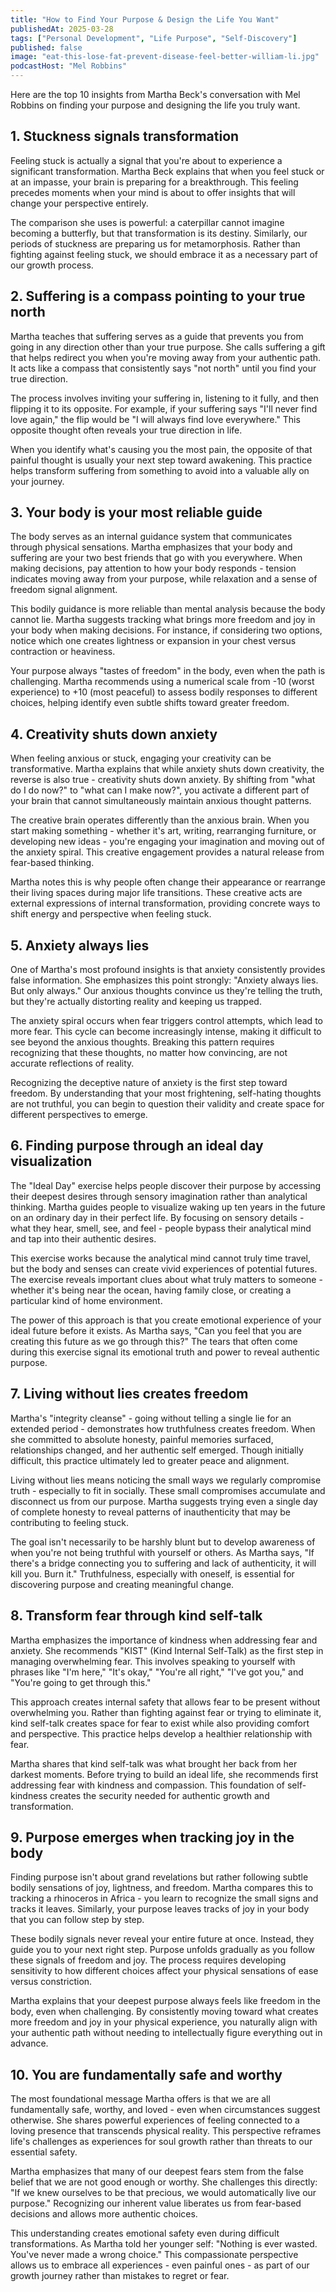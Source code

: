 ```yaml
---
title: "How to Find Your Purpose & Design the Life You Want"
publishedAt: 2025-03-28
tags: ["Personal Development", "Life Purpose", "Self-Discovery"]
published: false
image: "eat-this-lose-fat-prevent-disease-feel-better-william-li.jpg"
podcastHost: "Mel Robbins"
---
```



<PodcastSummaryPageLayout frontmatter={frontmatter}>

Here are the top 10 insights from Martha Beck's conversation with Mel Robbins on finding your purpose and designing the life you truly want.

## 1. Stuckness signals transformation

Feeling stuck is actually a signal that you're about to experience a significant transformation. Martha Beck explains that when you feel stuck or at an impasse, your brain is preparing for a breakthrough. This feeling precedes moments when your mind is about to offer insights that will change your perspective entirely.

The comparison she uses is powerful: a caterpillar cannot imagine becoming a butterfly, but that transformation is its destiny. Similarly, our periods of stuckness are preparing us for metamorphosis. Rather than fighting against feeling stuck, we should embrace it as a necessary part of our growth process.

## 2. Suffering is a compass pointing to your true north

Martha teaches that suffering serves as a guide that prevents you from going in any direction other than your true purpose. She calls suffering a gift that helps redirect you when you're moving away from your authentic path. It acts like a compass that consistently says "not north" until you find your true direction.

The process involves inviting your suffering in, listening to it fully, and then flipping it to its opposite. For example, if your suffering says "I'll never find love again," the flip would be "I will always find love everywhere." This opposite thought often reveals your true direction in life.

When you identify what's causing you the most pain, the opposite of that painful thought is usually your next step toward awakening. This practice helps transform suffering from something to avoid into a valuable ally on your journey.

## 3. Your body is your most reliable guide

The body serves as an internal guidance system that communicates through physical sensations. Martha emphasizes that your body and suffering are your two best friends that go with you everywhere. When making decisions, pay attention to how your body responds - tension indicates moving away from your purpose, while relaxation and a sense of freedom signal alignment.

This bodily guidance is more reliable than mental analysis because the body cannot lie. Martha suggests tracking what brings more freedom and joy in your body when making decisions. For instance, if considering two options, notice which one creates lightness or expansion in your chest versus contraction or heaviness.

Your purpose always "tastes of freedom" in the body, even when the path is challenging. Martha recommends using a numerical scale from -10 (worst experience) to +10 (most peaceful) to assess bodily responses to different choices, helping identify even subtle shifts toward greater freedom.

## 4. Creativity shuts down anxiety

When feeling anxious or stuck, engaging your creativity can be transformative. Martha explains that while anxiety shuts down creativity, the reverse is also true - creativity shuts down anxiety. By shifting from "what do I do now?" to "what can I make now?", you activate a different part of your brain that cannot simultaneously maintain anxious thought patterns.

The creative brain operates differently than the anxious brain. When you start making something - whether it's art, writing, rearranging furniture, or developing new ideas - you're engaging your imagination and moving out of the anxiety spiral. This creative engagement provides a natural release from fear-based thinking.

Martha notes this is why people often change their appearance or rearrange their living spaces during major life transitions. These creative acts are external expressions of internal transformation, providing concrete ways to shift energy and perspective when feeling stuck.

## 5. Anxiety always lies

One of Martha's most profound insights is that anxiety consistently provides false information. She emphasizes this point strongly: "Anxiety always lies. But only always." Our anxious thoughts convince us they're telling the truth, but they're actually distorting reality and keeping us trapped.

The anxiety spiral occurs when fear triggers control attempts, which lead to more fear. This cycle can become increasingly intense, making it difficult to see beyond the anxious thoughts. Breaking this pattern requires recognizing that these thoughts, no matter how convincing, are not accurate reflections of reality.

Recognizing the deceptive nature of anxiety is the first step toward freedom. By understanding that your most frightening, self-hating thoughts are not truthful, you can begin to question their validity and create space for different perspectives to emerge.

## 6. Finding purpose through an ideal day visualization

The "Ideal Day" exercise helps people discover their purpose by accessing their deepest desires through sensory imagination rather than analytical thinking. Martha guides people to visualize waking up ten years in the future on an ordinary day in their perfect life. By focusing on sensory details - what they hear, smell, see, and feel - people bypass their analytical mind and tap into their authentic desires.

This exercise works because the analytical mind cannot truly time travel, but the body and senses can create vivid experiences of potential futures. The exercise reveals important clues about what truly matters to someone - whether it's being near the ocean, having family close, or creating a particular kind of home environment.

The power of this approach is that you create emotional experience of your ideal future before it exists. As Martha says, "Can you feel that you are creating this future as we go through this?" The tears that often come during this exercise signal its emotional truth and power to reveal authentic purpose.

## 7. Living without lies creates freedom

Martha's "integrity cleanse" - going without telling a single lie for an extended period - demonstrates how truthfulness creates freedom. When she committed to absolute honesty, painful memories surfaced, relationships changed, and her authentic self emerged. Though initially difficult, this practice ultimately led to greater peace and alignment.

Living without lies means noticing the small ways we regularly compromise truth - especially to fit in socially. These small compromises accumulate and disconnect us from our purpose. Martha suggests trying even a single day of complete honesty to reveal patterns of inauthenticity that may be contributing to feeling stuck.

The goal isn't necessarily to be harshly blunt but to develop awareness of when you're not being truthful with yourself or others. As Martha says, "If there's a bridge connecting you to suffering and lack of authenticity, it will kill you. Burn it." Truthfulness, especially with oneself, is essential for discovering purpose and creating meaningful change.

## 8. Transform fear through kind self-talk

Martha emphasizes the importance of kindness when addressing fear and anxiety. She recommends "KIST" (Kind Internal Self-Talk) as the first step in managing overwhelming fear. This involves speaking to yourself with phrases like "I'm here," "It's okay," "You're all right," "I've got you," and "You're going to get through this."

This approach creates internal safety that allows fear to be present without overwhelming you. Rather than fighting against fear or trying to eliminate it, kind self-talk creates space for fear to exist while also providing comfort and perspective. This practice helps develop a healthier relationship with fear.

Martha shares that kind self-talk was what brought her back from her darkest moments. Before trying to build an ideal life, she recommends first addressing fear with kindness and compassion. This foundation of self-kindness creates the security needed for authentic growth and transformation.

## 9. Purpose emerges when tracking joy in the body

Finding purpose isn't about grand revelations but rather following subtle bodily sensations of joy, lightness, and freedom. Martha compares this to tracking a rhinoceros in Africa - you learn to recognize the small signs and tracks it leaves. Similarly, your purpose leaves tracks of joy in your body that you can follow step by step.

These bodily signals never reveal your entire future at once. Instead, they guide you to your next right step. Purpose unfolds gradually as you follow these signals of freedom and joy. The process requires developing sensitivity to how different choices affect your physical sensations of ease versus constriction.

Martha explains that your deepest purpose always feels like freedom in the body, even when challenging. By consistently moving toward what creates more freedom and joy in your physical experience, you naturally align with your authentic path without needing to intellectually figure everything out in advance.

## 10. You are fundamentally safe and worthy

The most foundational message Martha offers is that we are all fundamentally safe, worthy, and loved - even when circumstances suggest otherwise. She shares powerful experiences of feeling connected to a loving presence that transcends physical reality. This perspective reframes life's challenges as experiences for soul growth rather than threats to our essential safety.

Martha emphasizes that many of our deepest fears stem from the false belief that we are not good enough or worthy. She challenges this directly: "If we knew ourselves to be that precious, we would automatically live our purpose." Recognizing our inherent value liberates us from fear-based decisions and allows more authentic choices.

This understanding creates emotional safety even during difficult transformations. As Martha told her younger self: "Nothing is ever wasted. You've never made a wrong choice." This compassionate perspective allows us to embrace all experiences - even painful ones - as part of our growth journey rather than mistakes to regret or fear.

</PodcastSummaryPageLayout>
